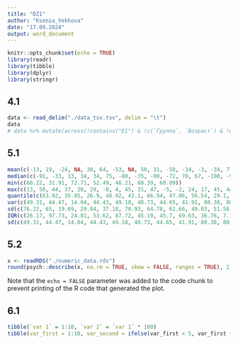 ```yaml
---
title: "DZ1"
author: "Ksenia_Vekhova"
date: "17.09.2024"
output: word_document
---
```


```r
knitr::opts_chunk$set(echo = TRUE)
library(readr)
library(tibble)
library(dplyr)
library(stringr)
```

## 4.1
```r

data <- read_delim("./data_tsv.tsv", delim = "\t")
data
# data %>% mutate(across(!contains("E1") & !c(`Группа`, `Возраст`) & !where(is.factor), function(x) x ^ 2), across(contains("E2"), function(x) x * 100))
```

## 5.1
```r

mean(c(-13, 19, -24, NA, 30, 64, -53, NA, 50, 31, -58, -34, -3, -34, 77), na.rm = TRUE)
median(c(-91, -33, 13, 34, 34, 75, -80, -35, -90, -72, 70, 67, -100, -94, -18))
min(c(60.22, 31.91, 72.71, 52.49, 46.21, 60.39, 60.09))
max(c(13, 50, 44, 37, 20, 29, -8, 4, 45, 31, 47, -5, -2, 24, 17, 45, 44, 31, -5, 26))
quantile(c(63.92, 35.85, 26.9, 48.92, 43.1, 66.94, 47.06, 56.54, 29.1, 58.88))
var(c(49.31, 44.47, 14.04, 44.43, 49.18, 40.73, 44.65, 41.91, 80.38, 80.09))
sd(c(76.22, 65, 19.69, 29.84, 37.18, 70.93, 64.78, 61.66, 49.03, 51.56))
IQR(c(26.17, 97.73, 24.81, 53.62, 87.72, 45.19, 45.7, 69.63, 36.76, 7.17), na.rm = FALSE, type = 7)
sd(c(49.31, 44.47, 14.04, 44.43, 49.18, 40.73, 44.65, 41.91, 80.38, 80.09))/sqrt(length(c(49.31, 44.47, 14.04, 44.43, 49.18, 40.73, 44.65, 41.91, 80.38, 80.09)))
```
## 5.2
```r
x <- readRDS("./numeric_data.rds")
round(psych::describe(x, na.rm = TRUE, skew = FALSE, ranges = TRUE), 2)
```

Note that the `echo = FALSE` parameter was added to the code chunk to prevent printing of the R code that generated the plot.

## 6.1
```r
tibble(`var 1` = 1:10, `var 2` = `var 1` * 100)
tibble(var_first = 1:10, var_second = ifelse(var_first < 5, var_first + 100, var_first))
```